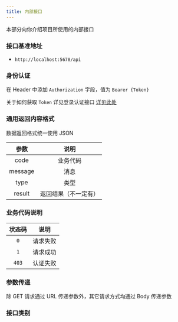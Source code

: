 ```yaml
---
title: 内部接口
---
```


本部分向你介绍项目所使用的内部接口

### 接口基准地址

- `http://localhost:5678/api`

### 身份认证

在 Header 中添加 `Authorization` 字段，值为 `Bearer {Token}`

关于如何获取 `Token` 详见登录认证接口 [详见此处](/docs/dev/api/internal/user/auth)

### 通用返回内容格式

数据返回格式统一使用 JSON

<APITable>

| 参数 | 说明 |
| :----: | :-----: |
|  code  | 业务代码 |
|  message | 消息 |
|  type | 类型 |
|  result | 返回结果（不一定有） |

</APITable>

### 业务代码说明

<APITable>

| 状态码 |   说明   |
| :---: | :-----: |
|  `0`  |  请求失败 |
|  `1`  |  请求成功 |
| `403` |  认证失败 |

</APITable>

### 参数传递

除 GET 请求通过 URL 传递参数外，其它请求方式均通过 Body 传递参数

### 接口类别


<DocCardList />
